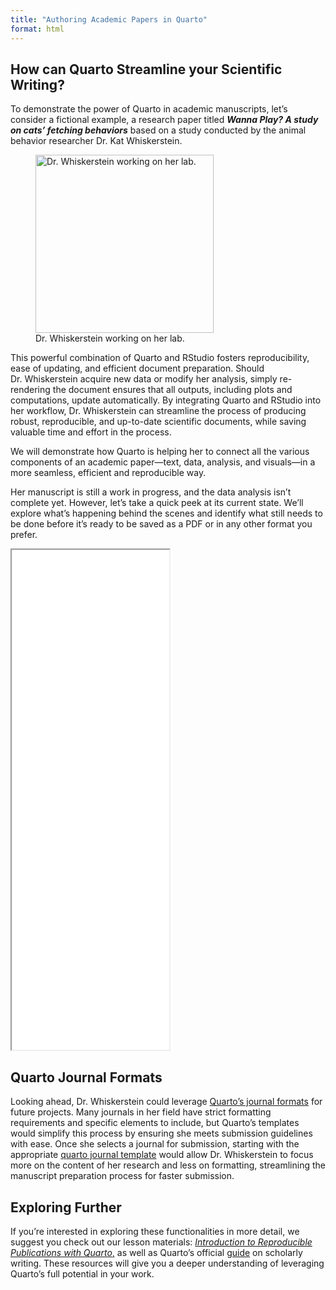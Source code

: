 ```yaml
---
title: "Authoring Academic Papers in Quarto"
format: html
---
```


## How can Quarto Streamline your Scientific Writing?

To demonstrate the power of Quarto in academic manuscripts, let's consider a fictional example, a research paper titled ***Wanna Play? A study on cats' fetching behaviors*** based on a study conducted by the animal behavior researcher Dr. Kat Whiskerstein.

![Dr. Whiskerstein working on her lab.](img/Kat-researcher.jpg){fig-align="left" width="285"}

This powerful combination of Quarto and RStudio fosters reproducibility, ease of updating, and efficient document preparation. Should Dr. Whiskerstein acquire new data or modify her analysis, simply re-rendering the document ensures that all outputs, including plots and computations, update automatically. By integrating Quarto and RStudio into her workflow, Dr. Whiskerstein can streamline the process of producing robust, reproducible, and up-to-date scientific documents, while saving valuable time and effort in the process.

We will demonstrate how Quarto is helping her to connect all the various components of an academic paper—text, data, analysis, and visuals—in a more seamless, efficient and reproducible way.

Her manuscript is still a work in progress, and the data analysis isn’t complete yet. However, let’s take a quick peek at its current state. We’ll explore what’s happening behind the scenes and identify what still needs to be done before it’s ready to be saved as a PDF or in any other format you prefer.

<iframe width="50%" height="800" src="rendered-paper.pdf"></iframe>

## Quarto Journal Formats

Looking ahead, Dr. Whiskerstein could leverage [Quarto's journal formats](https://quarto.org/docs/journals) for future projects. Many journals in her field have strict formatting requirements and specific elements to include, but Quarto’s templates would simplify this process by ensuring she meets submission guidelines with ease. Once she selects a journal for submission, starting with the appropriate [quarto journal template](https://github.com/quarto-journals) would allow Dr. Whiskerstein to focus more on the content of her research and less on formatting, streamlining the manuscript preparation process for faster submission.

::: callout-tip
## Exploring Further

If you’re interested in exploring these functionalities in more detail, we suggest you check out our lesson materials: [*Introduction to Reproducible Publications with Quarto*,](https://carpentries-incubator.github.io/reproducible-publications-quarto) as well as Quarto’s official [guide](https://quarto.org) on scholarly writing. These resources will give you a deeper understanding of leveraging Quarto’s full potential in your work.
:::
